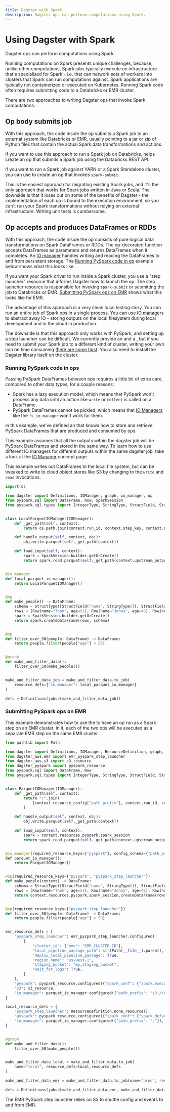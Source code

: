 ```yaml
---
title: Dagster with Spark
description: Dagster ops can perform computations using Spark.
---
```


# Using Dagster with Spark

Dagster ops can perform computations using Spark.

Running computations on Spark presents unique challenges, because, unlike other computations, Spark jobs typically execute on infrastructure that's specialized for Spark - i.e. that can network sets of workers into clusters that Spark can run computations against. Spark applications are typically not containerized or executed on Kubernetes. Running Spark code often requires submitting code to a Databricks or EMR cluster.

There are two approaches to writing Dagster ops that invoke Spark computations:

## Op body submits job

With this approach, the code inside the op submits a Spark job to an external system like Databricks or EMR, usually pointing to a jar or zip of Python files that contain the actual Spark data transformations and actions.

If you want to use this approach to run a Spark job on Databricks, <PyObject module='dagster_databricks' object='create_databricks_job_op' /> helps create an op that submits a Spark job using the Databricks REST API.

If you want to run a Spark job against YARN or a Spark Standalone cluster, you can use <PyObject module='dagster_shell' object='create_shell_command_op' /> to create an op that invokes `spark-submit`.

This is the easiest approach for migrating existing Spark jobs, and it's the only approach that works for Spark jobs written in Java or Scala. The downside is that it loses out on some of the benefits of Dagster - the implementation of each op is bound to the execution environment, so you can't run your Spark transformations without relying on external infrastructure. Writing unit tests is cumbersome.

## Op accepts and produces DataFrames or RDDs

With this approach, the code inside the op consists of pure logical data transformations on Spark DataFrames or RDDs. The op-decorated function accepts DataFrames as parameters and returns DataFrames when it completes. An [IO manager](/concepts/io-management/io-managers) handles writing and reading the DataFrames to and from persistent storage. The [Running PySpark code in op](#running-pyspark-code-in-ops) example below shows what this looks like.

If you want your Spark driver to run inside a Spark cluster, you use a "step launcher" resource that informs Dagster how to launch the op. The step launcher resource is responsible for invoking `spark-submit` or submitting the job to Databricks or EMR. [Submitting PySpark ops on EMR](#submitting-pyspark-ops-on-emr) shows what this looks like for EMR.

The advantage of this approach is a very clean local testing story. You can run an entire job of Spark ops in a single process. You can use [IO managers](/concepts/io-management/io-managers) to abstract away IO - storing outputs on the local filesystem during local development and in the cloud in production.

The downside is that this approach only works with PySpark, and setting up a step launcher can be difficult. We currently provide an <PyObject module='dagster_aws.emr' object='emr_pyspark_step_launcher' /> and a <PyObject module='dagster_databricks' object='databricks_pyspark_step_launcher' />, but if you need to submit your Spark job to a different kind of cluster, writing your own can be time consuming ([here are some tips](https://github.com/dagster-io/dagster/discussions/3201)). You also need to install the Dagster library itself on the cluster.

### Running PySpark code in ops

<CodeReferenceLink filePath="examples/with_pyspark" />

Passing PySpark DataFrames between ops requires a little bit of extra care, compared to other data types, for a couple reasons:

- Spark has a lazy execution model, which means that PySpark won't process any data until an action like `write` or `collect` is called on a DataFrame.
- PySpark DataFrames cannot be pickled, which means that [IO Managers](/concepts/io-management/io-managers) like the `fs_io_manager` won't work for them.

In this example, we've defined an <PyObject module='dagster' object='IOManager' /> that knows how to store and retrieve PySpark DataFrames that are produced and consumed by ops.

This example assumes that all the outputs within the dagster job will be PySpark DataFrames and stored in the same way. To learn how to use different IO managers for different outputs within the same dagster job, take a look at the [IO Manager](/concepts/io-management/io-managers) concept page.

This example writes out DataFrames to the local file system, but can be tweaked to write to cloud object stores like S3 by changing to the `write` and `read` invocations.

```python file=../../with_pyspark/with_pyspark/definitions.py
import os

from dagster import Definitions, IOManager, graph, io_manager, op
from pyspark.sql import DataFrame, Row, SparkSession
from pyspark.sql.types import IntegerType, StringType, StructField, StructType


class LocalParquetIOManager(IOManager):
    def _get_path(self, context):
        return os.path.join(context.run_id, context.step_key, context.name)

    def handle_output(self, context, obj):
        obj.write.parquet(self._get_path(context))

    def load_input(self, context):
        spark = SparkSession.builder.getOrCreate()
        return spark.read.parquet(self._get_path(context.upstream_output))


@io_manager
def local_parquet_io_manager():
    return LocalParquetIOManager()


@op
def make_people() -> DataFrame:
    schema = StructType([StructField("name", StringType()), StructField("age", IntegerType())])
    rows = [Row(name="Thom", age=51), Row(name="Jonny", age=48), Row(name="Nigel", age=49)]
    spark = SparkSession.builder.getOrCreate()
    return spark.createDataFrame(rows, schema)


@op
def filter_over_50(people: DataFrame) -> DataFrame:
    return people.filter(people["age"] > 50)


@graph
def make_and_filter_data():
    filter_over_50(make_people())


make_and_filter_data_job = make_and_filter_data.to_job(
    resource_defs={"io_manager": local_parquet_io_manager}
)

defs = Definitions(jobs=[make_and_filter_data_job])
```

### Submitting PySpark ops on EMR

<CodeReferenceLink filePath="examples/with_pyspark_emr" />

This example demonstrates how to use the <PyObject module='dagster_aws.emr' object='emr_pyspark_step_launcher' /> to have an op run as a Spark step on an EMR cluster. In it, each of the two ops will be executed as a separate EMR step on the same EMR cluster.

```python file=../../with_pyspark_emr/with_pyspark_emr/definitions.py
from pathlib import Path

from dagster import Definitions, IOManager, ResourceDefinition, graph, io_manager, op
from dagster_aws.emr import emr_pyspark_step_launcher
from dagster_aws.s3 import s3_resource
from dagster_pyspark import pyspark_resource
from pyspark.sql import DataFrame, Row
from pyspark.sql.types import IntegerType, StringType, StructField, StructType


class ParquetIOManager(IOManager):
    def _get_path(self, context):
        return "/".join(
            [context.resource_config["path_prefix"], context.run_id, context.step_key, context.name]
        )

    def handle_output(self, context, obj):
        obj.write.parquet(self._get_path(context))

    def load_input(self, context):
        spark = context.resources.pyspark.spark_session
        return spark.read.parquet(self._get_path(context.upstream_output))


@io_manager(required_resource_keys={"pyspark"}, config_schema={"path_prefix": str})
def parquet_io_manager():
    return ParquetIOManager()


@op(required_resource_keys={"pyspark", "pyspark_step_launcher"})
def make_people(context) -> DataFrame:
    schema = StructType([StructField("name", StringType()), StructField("age", IntegerType())])
    rows = [Row(name="Thom", age=51), Row(name="Jonny", age=48), Row(name="Nigel", age=49)]
    return context.resources.pyspark.spark_session.createDataFrame(rows, schema)


@op(required_resource_keys={"pyspark_step_launcher"})
def filter_over_50(people: DataFrame) -> DataFrame:
    return people.filter(people["age"] > 50)


emr_resource_defs = {
    "pyspark_step_launcher": emr_pyspark_step_launcher.configured(
        {
            "cluster_id": {"env": "EMR_CLUSTER_ID"},
            "local_pipeline_package_path": str(Path(__file__).parent),
            "deploy_local_pipeline_package": True,
            "region_name": "us-west-1",
            "staging_bucket": "my_staging_bucket",
            "wait_for_logs": True,
        }
    ),
    "pyspark": pyspark_resource.configured({"spark_conf": {"spark.executor.memory": "2g"}}),
    "s3": s3_resource,
    "io_manager": parquet_io_manager.configured({"path_prefix": "s3://my-s3-bucket"}),
}

local_resource_defs = {
    "pyspark_step_launcher": ResourceDefinition.none_resource(),
    "pyspark": pyspark_resource.configured({"spark_conf": {"spark.default.parallelism": 1}}),
    "io_manager": parquet_io_manager.configured({"path_prefix": "."}),
}


@graph
def make_and_filter_data():
    filter_over_50(make_people())


make_and_filter_data_local = make_and_filter_data.to_job(
    name="local", resource_defs=local_resource_defs
)

make_and_filter_data_emr = make_and_filter_data.to_job(name="prod", resource_defs=emr_resource_defs)

defs = Definitions(jobs=[make_and_filter_data_emr, make_and_filter_data_local])
```

The EMR PySpark step launcher relies on S3 to shuttle config and events to and from EMR.
